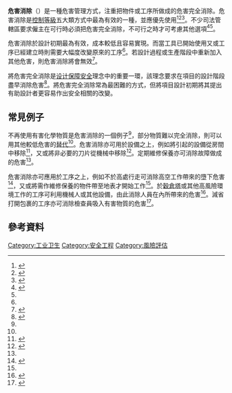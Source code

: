 {{short description|Hazard control by removing the hazard}}
{{Occupational hazards}}

'''危害消除'''（{{lang|en|Hazard elimination}}）是一種危害管理方式，注重把物件或工序所做成的危害完全消除。危害消除是[[控制等級|控制等級]]五大類方式中最為有效的一種，並應優先使用<ref name=":1">{{Cite web|url=https://www.cdc.gov/niosh/topics/hierarchy/|title=Hierarchy of Controls|last=|first=|date=2016-07-18|website=U.S. [[美国国家职业安全卫生研究所|美国国家职业安全卫生研究所]]|language=en-us|access-date=2017-03-09|archive-date=2020-05-17|archive-url=https://web.archive.org/web/20200517003808/https://www.cdc.gov/niosh/topics/hierarchy/|dead-url=no}}</ref><ref name="NYCOSH">{{cite web|url=http://nycosh.org/index.php?page=Hierarchy-of-Hazard-Controls|title=Hierarchy of Hazard Controls|website=New York Committee for Occupational Safety & Health|archive-url=https://web.archive.org/web/20120305133129/http://nycosh.org/index.php?page=Hierarchy-of-Hazard-Controls|archive-date=2012-03-05|accessdate=2017-03-14|dead-url=yes}}</ref><ref name="OHS answers">{{cite web|url=http://www.ccohs.ca/oshanswers/hsprograms/hazard_control.html|title=Hazard Control|last=|first=|date=2006-04-20|website={{tsl|en|Canadian Centre for Occupational Health and Safety|}}|publisher=|accessdate=2017-03-14|archive-date=2020-01-25|archive-url=https://web.archive.org/web/20200125214725/https://www.ccohs.ca/oshanswers/hsprograms/hazard_control.html|dead-url=no}}</ref>。不少司法管轄區要求僱主在可行時必須把危害完全消除，不可行之時才可考慮其他選項<ref>{{Cite web|url=https://www.hsaa.ca/effective-representation/hazard-identification-elimination-and-control|title=Hazard Identification, Elimination and Control|website=Health Sciences Association of Alberta|archive-url=https://web.archive.org/web/20170314062833/https://www.hsaa.ca/effective-representation/hazard-identification-elimination-and-control|archive-date=2017-03-14|access-date=2017-03-13|dead-url=yes}}</ref><ref name=":2" />。

危害消除於設計初期最為有效，成本較低且容易實現。而當工具已開始使用又或工序已經建立時則需要大幅度改變原來的工序<ref name=":1" />。若設計過程或生產階段中重新加入其他危害，則危害消除將會無效<ref>{{Cite web|url=http://machinerysafety101.com/2011/02/28/understanding-the-hierarchy-of-controls/|title=Understanding the Hierarchy of Controls|last=Nix|first=Doug|date=2011-02-28|website=Machinery Safety 101|access-date=2017-03-10|archive-date=2021-02-24|archive-url=https://web.archive.org/web/20210224040755/https://machinerysafety101.com/2011/02/28/understanding-the-hierarchy-of-controls/|dead-url=no}}</ref>。

將危害完全消除是[[设计保障安全|设计保障安全]]理念中的重要一環，該理念要求在項目的設計階段盡早消除危害<ref>{{Cite web|url=https://www.cdc.gov/niosh/topics/ptd/|title=Prevention through Design|last=|first=|date=2016-07-29|website=U.S. National Institute for Occupational Safety and Health|language=en-us|access-date=2017-03-09|archive-date=2021-02-06|archive-url=https://web.archive.org/web/20210206033512/https://www.cdc.gov/niosh/topics/ptd/|dead-url=no}}</ref>。將危害完全消除常為最困難的方式，但將項目設計初期將其提出有助設計者更容易作出安全相關的改變。

== 常見例子 ==
不再使用有害化學物質是危害消除的一個例子<ref name="NYCOSH" />，部分物質難以完全消除，則可以用其他較低危害的[[危害替代|替代]]<ref name=":0" />。危害消除亦可用於設備之上，例如將引起{{tsl|en|Health effects from noise|噪音引致的健康影響|噪音}}的設備從房間中移除<ref name="saunions">{{cite web|url=http://www.saunions.org.au/ohs/hierachy_of_controls.htm|title=Hierarchy of Controls|website={{tsl|en|SA Unions|}}|archive-url=https://web.archive.org/web/20050623055058/http://www.saunions.org.au/ohs/hierachy_of_controls.htm|archive-date=2005-06-23|accessdate=2017-03-14|dead-url=yes}}</ref>，又或將非必要的刀片從機械中移除<ref name=":2">{{Cite web|url=http://simplifiedsafety.com/blog/the-hierarchy-of-controls-part-one-elimination-and-substitution/|title=The Hierarchy of Controls, Part One: Elimination and Substitution|last=Braun|first=John|date=|website=Simplified Safety Fall Protection Blog|access-date=2017-03-10|archive-date=2017-09-26|archive-url=https://web.archive.org/web/20170926002702/http://simplifiedsafety.com/blog/the-hierarchy-of-controls-part-one-elimination-and-substitution/|dead-url=no}}</ref>。定期維修保養亦可消除故障做成的危害<ref name="saunions" />。

危害消除亦可應用於工序之上，例如不於高處行走可消除高空工作帶來的墮下危害<ref name="hse UK">{{cite web|url=http://www.hse.gov.uk/treework/safety-topics/height.htm#control|title=Tree Work – Working at height|last=|first=|date=|website=UK {{tsl|en|Health and Safety Executive|}}|publisher=|accessdate=2017-03-14|archive-date=2021-02-02|archive-url=https://web.archive.org/web/20210202092614/https://www.hse.gov.uk/treework/safety-topics/height.htm#control|dead-url=no}}</ref>，又或將需作維修保養的物件帶至地表才開始工作<ref name="NYCOSH" />。於[[穀倉塔|穀倉塔]]或其他高風險環境工作的工序可利用機械人或其他設備，由此消除人員在內所帶來的危害<ref>{{Cite news|url=http://progressivesafety.us/uncategorized/hierarchy-of-controls-prioritizes-action-on-workplace-hazards/|title=Hierarchy of Controls Prioritizes Action on Workplace Hazards|last=Mlynek|first=Joe|date=|work=Progressive Safety Services|access-date=2017-03-10|language=en-US|archive-date=2020-11-25|archive-url=https://web.archive.org/web/20201125200919/http://progressivesafety.us/uncategorized/hierarchy-of-controls-prioritizes-action-on-workplace-hazards/|dead-url=no}}</ref>。減省打開包裹的工序亦可消除檢查員吸入有害物質的危害<ref name=":0">{{Cite web|url=https://www.cdc.gov/niosh/docs/2014-102/default.html|title=Current Strategies for Engineering Controls in Nanomaterial Production and Downstream Handling Processes|last=|first=|date=November 2013|website=U.S. National Institute for Occupational Safety and Haalth|pages=9–10|language=en-us|access-date=2017-03-05|archive-date=2019-08-10|archive-url=https://web.archive.org/web/20190810151819/https://www.cdc.gov/niosh/docs/2014-102/default.html|dead-url=no}}</ref>。

== 參考資料 ==
{{Reflist}}

{{職業安全與健康}}

[[Category:工业卫生|Category:工业卫生]]
[[Category:安全工程|Category:安全工程]]
[[Category:風險評估|Category:風險評估]]